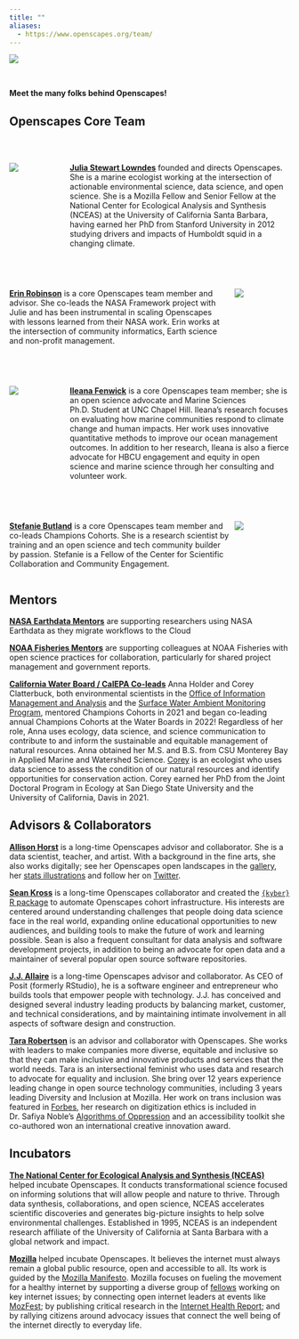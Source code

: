 ```yaml
---
title: ""
aliases: 
  - https://www.openscapes.org/team/
---
```


::: column-screen
![](images/banner_imgs/text_banners/team_banner.png)
:::

<br>

::: {.medium-body-text .center-text}
**Meet the many folks behind Openscapes!**
:::

## Openscapes Core Team

<br>

:::: {style="display: grid; grid-template-columns: 0.5fr 2fr; grid-column-gap: 10px;"}

::: {}

![](images/headshots/lowndes_round.png)

:::

::: {}

::: {.center-text}
[**Julia Stewart Lowndes**](https://jules32.github.io/) founded and directs Openscapes. She is a marine ecologist working at the intersection of actionable environmental science, data science, and open science. She is a Mozilla Fellow and Senior Fellow at the National Center for Ecological Analysis and Synthesis (NCEAS) at the University of California Santa Barbara, having earned her PhD from Stanford University in 2012 studying drivers and impacts of Humboldt squid in a changing climate.
:::

:::

::::

<br>

:::: {style="display: grid; grid-template-columns: 2fr 0.5fr; grid-column-gap: 10px;"}

::: {}

::: {.center-text}
[**Erin Robinson**](https://erinrobinson.info/) is a core Openscapes team member and advisor. She co-leads the NASA Framework project with Julie and has been instrumental in scaling Openscapes with lessons learned from their NASA work. Erin works at the intersection of community informatics, Earth science and non-profit management.
:::

:::

::: {}

![](images/headshots/robinson_round.png)

:::

::::

<br>

:::: {style="display: grid; grid-template-columns: 0.5fr 2fr; grid-column-gap: 10px;"}

::: {}

![](images/headshots/fenwick_round.png)

:::

::: {}

::: {.center-text}
[**Ileana Fenwick**](https://twitter.com/_ileanaf) is a core Openscapes team member; she is an open science advocate and Marine Sciences Ph.D. Student at UNC Chapel Hill. Ileana’s research focuses on evaluating how marine communities respond to climate change and human impacts. Her work uses innovative quantitative methods to improve our ocean management outcomes. In addition to her research, Ileana is also a fierce advocate for HBCU engagement and equity in open science and marine science through her consulting and volunteer work.
:::

:::

::::

<br>

:::: {style="display: grid; grid-template-columns: 2fr 0.5fr; grid-column-gap: 10px;"}

::: {}

::: {.center-text}
[**Stefanie Butland**](https://stefaniebutland.netlify.app/) is a core Openscapes team member and co-leads Champions Cohorts. She is a research scientist by training and an open science and tech community builder by passion. Stefanie is a Fellow of the Center for Scientific Collaboration and Community Engagement.
:::

:::

::: {}

![](images/headshots/butland_round.png)

:::

::::

## Mentors

[**NASA Earthdata Mentors**](https://nasa-openscapes.github.io/mentors.html#mentor-cohort) are supporting researchers using NASA Earthdata as they migrate workflows to the Cloud

[**NOAA Fisheries Mentors**](https://nmfs-openscapes.github.io/mentors.html) are supporting colleagues at NOAA Fisheries with open science practices for collaboration, particularly for shared project management and government reports.

[**California Water Board / CalEPA Co-leads**](https://github.com/cawaterboarddatacenter) Anna Holder and Corey Clatterbuck, both environmental scientists in the [Office of Information Management and Analysis](https://www.waterboards.ca.gov/resources/oima/) and the [Surface Water Ambient Monitoring Program](https://www.waterboards.ca.gov/water_issues/programs/swamp/), mentored Champions Cohorts in 2021 and began co-leading annual Champions Cohorts at the Water Boards in 2022! Regardless of her role, Anna uses ecology, data science, and science communication to contribute to and inform the sustainable and equitable management of natural resources. Anna obtained her M.S. and B.S. from CSU Monterey Bay in Applied Marine and Watershed Science. [Corey](https://www.coreyclatterbuck.com/) is an ecologist who uses data science to assess the condition of our natural resources and identify opportunities for conservation action. Corey earned her PhD from the Joint Doctoral Program in Ecology at San Diego State University and the University of California, Davis in 2021.

## Advisors & Collaborators

[**Allison Horst**](https://allisonhorst.github.io/) is a long-time Openscapes advisor and collaborator. She is a data scientist, teacher, and artist. With a background in the fine arts, she also works digitally; see her Openscapes open landscapes in the [gallery](gallery.qmd), her [stats illustrations](https://allisonhorst.com/) and follow her on [Twitter](https://twitter.com/allison_horst).

[**Sean Kross**](https://seankross.com/) is a long-time Openscapes collaborator and created the [`{kyber}` R package](https://openscapes.github.io/kyber/) to automate Openscapes cohort infrastructure. His interests are centered around understanding challenges that people doing data science face in the real world, expanding online educational opportunities to new audiences, and building tools to make the future of work and learning possible. Sean is also a frequent consultant for data analysis and software development projects, in addition to being an advocate for open data and a maintainer of several popular open source software repositories.

[**J.J. Allaire**](https://www.linkedin.com/in/jjallaire/?original_referer=https%3A%2F%2Fwww.google.com%2F) is a long-time Openscapes advisor and collaborator. As CEO of Posit (formerly RStudio), he is a software engineer and entrepreneur who builds tools that empower people with technology. J.J. has conceived and designed several industry leading products by balancing market, customer, and technical considerations, and by maintaining intimate involvement in all aspects of software design and construction.

[**Tara Robertson**](https://tararobertson.ca/) is an advisor and collaborator with Openscapes. She works with leaders to make companies more diverse, equitable and inclusive so that they can make inclusive and innovative products and services that the world needs. Tara is an intersectional feminist who uses data and research to advocate for equality and inclusion. She bring over 12 years experience leading change in open source technology communities, including 3 years leading Diversity and Inclusion at Mozilla. Her work on trans inclusion was featured in [Forbes](https://www.forbes.com/sites/janicegassam/2019/04/28/how-to-support-your-transgender-employees/?sh=716539094eca), her research on digitization ethics is included in Dr. Safiya Noble’s [Algorithms of Oppression](https://safiyaunoble.com/research-writing/) and an accessibility toolkit she co-authored won an international creative innovation award.

## Incubators

[**The National Center for Ecological Analysis and Synthesis (NCEAS)**](https://www.nceas.ucsb.edu/) helped incubate Openscapes. It conducts transformational science focused on informing solutions that will allow people and nature to thrive. Through data synthesis, collaborations, and open science, NCEAS accelerates scientific discoveries and generates big-picture insights to help solve environmental challenges. Established in 1995, NCEAS is an independent research affiliate of the University of California at Santa Barbara with a global network and impact.

[**Mozilla**](https://www.mozilla.org/en-US/) helped incubate Openscapes. It believes the internet must always remain a global public resource, open and accessible to all. Its work is guided by the [Mozilla Manifesto](https://www.mozilla.org/en-US/about/manifesto/). Mozilla focuses on fueling the movement for a healthy internet by supporting a diverse group of [fellows](https://foundation.mozilla.org/en/what-we-fund/fellowships-and-awards-directory/) working on key internet issues; by connecting open internet leaders at events like [MozFest](https://www.mozillafestival.org/en/); by publishing critical research in the [Internet Health Report](https://internethealthreport.org/2018/); and by rallying citizens around advocacy issues that connect the well being of the internet directly to everyday life.

